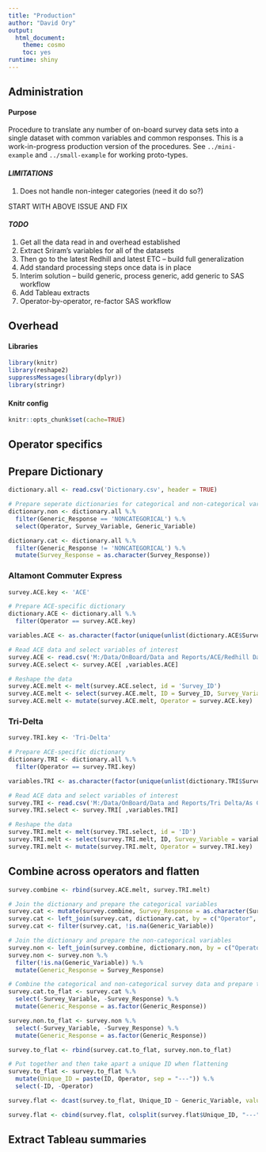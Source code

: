 ```yaml
---
title: "Production"
author: "David Ory"
output:
  html_document:
    theme: cosmo
    toc: yes
runtime: shiny
---
```


## Administration

#### Purpose
Procedure to translate any number of on-board survey data sets into a single dataset with common variables and common responses.  This is a work-in-progress production version of the procedures.  See ``../mini-example`` and ``../small-example`` for working proto-types.

#### _LIMITATIONS_
1.  Does not handle non-integer categories (need it do so?)


START WITH ABOVE ISSUE AND FIX


#### _TODO_
1.  Get all the data read in and overhead established
2.  Extract Sriram's variables for all of the datasets
3.  Then go to the latest Redhill and latest ETC -- build full generalization
4.  Add standard processing steps once data is in place
5.  Interim solution -- build generic, process generic, add generic to SAS workflow
6.  Add Tableau extracts
7.  Operator-by-operator, re-factor SAS workflow


## Overhead

#### Libraries
```r
library(knitr)
library(reshape2)
suppressMessages(library(dplyr))
library(stringr)
```

#### Knitr config
```r
knitr::opts_chunk$set(cache=TRUE)
```

## Operator specifics

## Prepare Dictionary
```r
dictionary.all <- read.csv('Dictionary.csv', header = TRUE)

# Prepare seperate dictionaries for categorical and non-categorical variables
dictionary.non <- dictionary.all %.%
  filter(Generic_Response == 'NONCATEGORICAL') %.%
  select(Operator, Survey_Variable, Generic_Variable)

dictionary.cat <- dictionary.all %.%
  filter(Generic_Response != 'NONCATEGORICAL') %.%
  mutate(Survey_Response = as.character(Survey_Response))

```

### Altamont Commuter Express
```r
survey.ACE.key <- 'ACE'

# Prepare ACE-specific dictionary
dictionary.ACE <- dictionary.all %.%
  filter(Operator == survey.ACE.key)

variables.ACE <- as.character(factor(unique(unlist(dictionary.ACE$Survey_Variable, use.names = TRUE))))

# Read ACE data and select variables of interest
survey.ACE <- read.csv('M:/Data/OnBoard/Data and Reports/ACE/Redhill Data as CSV/ACE_2014 Final DataSet NO SINGLE QUOTE OR POUND.csv', header = TRUE)
survey.ACE.select <- survey.ACE[ ,variables.ACE]

# Reshape the data
survey.ACE.melt <- melt(survey.ACE.select, id = 'Survey_ID')
survey.ACE.melt <- select(survey.ACE.melt, ID = Survey_ID, Survey_Variable = variable, Survey_Response = value)
survey.ACE.melt <- mutate(survey.ACE.melt, Operator = survey.ACE.key)

```

### Tri-Delta
```r
survey.TRI.key <- 'Tri-Delta'

# Prepare ACE-specific dictionary
dictionary.TRI <- dictionary.all %.%
  filter(Operator == survey.TRI.key)

variables.TRI <- as.character(factor(unique(unlist(dictionary.TRI$Survey_Variable, use.names = TRUE))))

# Read ACE data and select variables of interest
survey.TRI <- read.csv('M:/Data/OnBoard/Data and Reports/Tri Delta/As CSV/Tri Delta_OnBoard_InterceptSurvey_Aug 24_Submitted_20140826 NO SINGLE QUOTE OR POUND.csv', header = TRUE)
survey.TRI.select <- survey.TRI[ ,variables.TRI]

# Reshape the data
survey.TRI.melt <- melt(survey.TRI.select, id = 'ID')
survey.TRI.melt <- select(survey.TRI.melt, ID, Survey_Variable = variable, Survey_Response = value)
survey.TRI.melt <- mutate(survey.TRI.melt, Operator = survey.TRI.key)

```

## Combine across operators and flatten
```r
survey.combine <- rbind(survey.ACE.melt, survey.TRI.melt)

# Join the dictionary and prepare the categorical variables
survey.cat <- mutate(survey.combine, Survey_Response = as.character(Survey_Response))
survey.cat <- left_join(survey.cat, dictionary.cat, by = c("Operator", "Survey_Variable", "Survey_Response"))
survey.cat <- filter(survey.cat, !is.na(Generic_Variable))

# Join the dictionary and prepare the non-categorical variables
survey.non <- left_join(survey.combine, dictionary.non, by = c("Operator", "Survey_Variable"))
survey.non <- survey.non %.%
  filter(!is.na(Generic_Variable)) %.%
  mutate(Generic_Response = Survey_Response)

# Combine the categorical and non-categorical survey data and prepare to flatten
survey.cat.to_flat <- survey.cat %.%
  select(-Survey_Variable, -Survey_Response) %.%
  mutate(Generic_Response = as.factor(Generic_Response))

survey.non.to_flat <- survey.non %.%
  select(-Survey_Variable, -Survey_Response) %.%
  mutate(Generic_Response = as.factor(Generic_Response))

survey.to_flat <- rbind(survey.cat.to_flat, survey.non.to_flat)

# Put together and then take apart a unique ID when flattening
survey.to_flat <- survey.to_flat %.%
  mutate(Unique_ID = paste(ID, Operator, sep = "---")) %.%
  select(-ID, -Operator)

survey.flat <- dcast(survey.to_flat, Unique_ID ~ Generic_Variable, value.var = 'Generic_Response')

survey.flat <- cbind(survey.flat, colsplit(survey.flat$Unique_ID, "---", c("ID", "Operator")))


```


## Extract Tableau summaries






